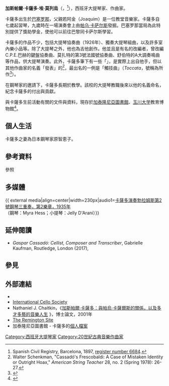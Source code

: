 {{西班牙语姓名|卡萨多 (Cassadó)|莫列烏 (Moreu)}}

'''加斯帕爾·卡薩多·埃·莫列烏'''（{{lang-es|'''Gaspar Cassadó i Moreu'''}}，{{bd|1897年|10月5日|1966年|12月24日}}<ref>Spanish Civil Registry, Barcelona, 1897, [https://www.familysearch.org/ark:/61903/3:1:939Z-57TM-P?i=953&wc=QZ7W-F3W%3A335015101%2C335015102%2C335384401&cc=2015324&cat=636896 register number 6684].</ref>），西班牙大提琴家、作曲家。

卡薩多出生於[[巴塞罗那|巴塞罗那]]，父親若阿金（Joaquim）是一位教堂音樂家。卡薩多自七歲起習琴，九歲時在一場演奏會上由[[帕乌·卡萨尔斯|帕乌·卡萨尔斯]]發掘。巴塞罗那當局為此特別提供了獎助學金，使他可以前往巴黎同卡萨尔斯學習。

卡薩多的作品不少，包括大提琴協奏曲（1926年）、獨奏大提琴組曲，以及許多室內樂小品等。除了大提琴之外，他也為吉他創作。他並且是有名的改編者，曾改編C.P.E.巴赫的鍵盤協奏曲、莫扎特的第3號法國號協奏曲、舒伯特的A大調奏鳴曲等作品，供大提琴演奏。此外，卡薩多筆下有一些「{{link-en|音樂偽作|Musical hoax|偽作}}」，是實際上出自他手，但以其他作曲家的名義「發表」的<ref>Walter Schenkman, "Cassadó's Frescobaldi: A Case of Mistaken Identity or Outright Hoax," ''American String Teacher'' 28, no. 2 (Spring 1978): 26-27.</ref>，最出名的一例是「觸技曲」（''Toccata''，號稱為{{link-en|吉罗拉莫·弗雷斯科巴尔迪|Girolamo Frescobaldi}}所作<ref>{{cite web |url=http://www.cello.org/newsletter/articles/cassado/chapter2.htm |title=Gaspar Cassadó: His Relationship with Pablo Casals and His Versatile Musical Life: Chapter 2 — Cassadó's Versatility |last=Chaitkin |first=Nathaniel J. |date=2001 |website=Cello.org |publisher= |access-date=2020-03-31 |quote= |archive-date=2016-03-10 |archive-url=https://web.archive.org/web/20160310033116/http://www.cello.org/Newsletter/Articles/cassado/chapter2.htm |dead-url=no }}</ref>）。

在鋼琴家{{link-en|艾麗西亞·德·拉羅佳|Alicia de Larrocha}}的邀請下，卡薩多長期於{{link-es|馬爾撒爾學院|Academia Marshall}}教學。該校的大提琴教職後來以他的名義命名，紀念卡薩多的付出與貢獻。

與卡薩多生前活動有關的文件與資料，現存於[[加泰隆尼亞圖書館|加泰隆尼亞圖書館]]、[[玉川大学|玉川大学]]教育博物館<ref>{{cite web |url=http://www.cello.org/Newsletter/Articles/cassado/appxa.htm |title=Gaspar Cassadó: His Relationship with Pablo Casals and His Versatile Musical Life: Appendix A — List of Works |last=Chaitkin |first=Nathaniel J. |date=2001 |website=Cello.org |publisher= |access-date=2020-03-31 |quote= |archive-date=2020-01-27 |archive-url=https://web.archive.org/web/20200127190345/http://www.cello.org/Newsletter/Articles/cassado/appxa.htm |dead-url=no }}</ref>。

== 個人生活 ==
卡薩多之妻為日本鋼琴家原智恵子。

== 參考資料 ==
;參照
{{reflist}}

== 多媒體 ==
{{ external media|align=center|width=230px|audio1=[https://archive.org/details/BRAHMSTrioInCMajorOp.87/02.+II.+Andante+con+moto.mp3 卡薩多演奏勃拉姆斯第2號鋼琴三重奏，第2樂章，1935年]<br/>（鋼琴：Myra Hess；小提琴：Jelly D'Arani）}}

== 延伸閱讀 ==
* ''Gaspar Cassadó: Cellist, Composer and Transcriber'', Gabrielle Kaufman, Routledge, London (2017), {{ISBN|9781472467157}}

== 參見 ==
{{Portal box|人物}}

== 外部連結 ==
* {{IMSLP|id=Cassadó, Gaspar}}
* [http://www.cello.org/cnc/cassado.htm International Cello Society] {{Wayback|url=http://www.cello.org/cnc/cassado.htm |date=20060402234916 }}
* Nathaniel J. Chaitkin，《[http://www.cello.org/Newsletter/Articles/cassado/cassado.htm 加斯帕爾·卡薩多：與帕烏·卡薩爾斯的關係，以及多才多藝的音樂人生] {{Wayback|url=http://www.cello.org/Newsletter/Articles/cassado/cassado.htm |date=20060505093715 }}》，博士論文，2001年
* [http://www.soundfountain.org/rem/remcassado.html The Remington Site] {{Wayback|url=http://www.soundfountain.org/rem/remcassado.html |date=20190427055454 }}
* 加泰隆尼亞圖書館 - 卡薩多的[http://www.bnc.cat/eng/Collections/Search-the-collections/Cassado-Joaquim 個人檔案] {{Wayback|url=http://www.bnc.cat/eng/Collections/Search-the-collections/Cassado-Joaquim |date=20201025115206 }}

{{Authority control}}

{{DEFAULTSORT:Cassado, Gaspar}}
[[Category:西班牙大提琴家|Category:西班牙大提琴家]]
[[Category:20世紀古典音樂作曲家|Category:20世紀古典音樂作曲家]]